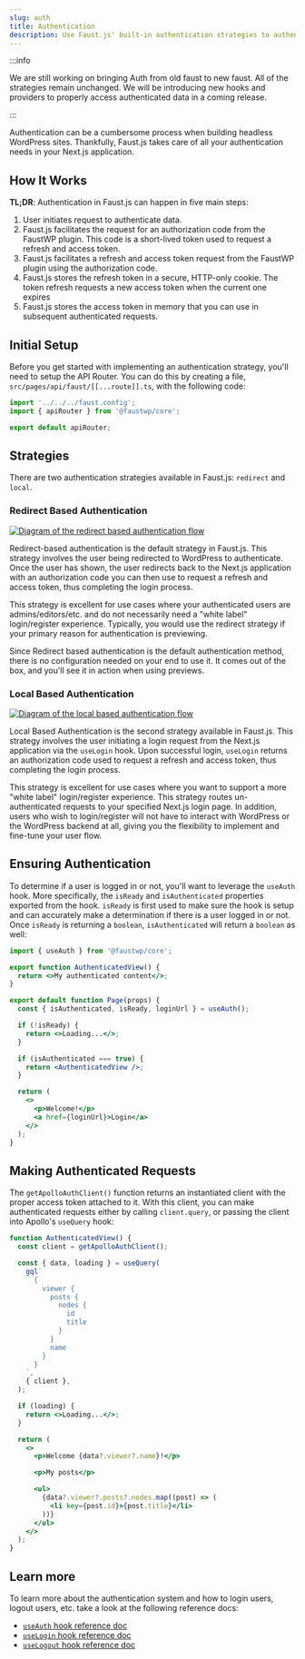 ```yaml
---
slug: auth
title: Authentication
description: Use Faust.js' built-in authentication strategies to authenticate users from your WordPress backend
---
```


:::info

We are still working on bringing Auth from old faust to new faust. All of the strategies remain unchanged.
We will be introducing new hooks and providers to properly access authenticated data in a coming release.

:::

Authentication can be a cumbersome process when building headless WordPress sites. Thankfully, Faust.js takes care of all your authentication needs in your Next.js application.

## How It Works

**TL;DR**: Authentication in Faust.js can happen in five main steps:

1. User initiates request to authenticate data.
2. Faust.js facilitates the request for an authorization code from the FaustWP plugin. This code is a short-lived token used to request a refresh and access token.
3. Faust.js facilitates a refresh and access token request from the FaustWP plugin using the authorization code.
4. Faust.js stores the refresh token in a secure, HTTP-only cookie. The token refresh requests a new access token when the current one expires
5. Faust.js stores the access token in memory that you can use in subsequent authenticated requests.

## Initial Setup

Before you get started with implementing an authentication strategy, you'll need to setup the API Router. You can do this by creating a file, `src/pages/api/faust/[[...route]].ts`, with the following code:

```ts title=src/pages/api/faust/[[...route]].ts
import '../../../faust.config';
import { apiRouter } from '@faustwp/core';

export default apiRouter;
```

## Strategies

There are two authentication strategies available in Faust.js: `redirect` and `local`.

### Redirect Based Authentication

<a href="/docs/img/auth-redirect-flow.png" target="_blank">
  <img
    src="/docs/img/auth-redirect-flow.png"
    alt="Diagram of the redirect based authentication flow"
  />
</a>

Redirect-based authentication is the default strategy in Faust.js. This strategy involves the user being redirected to WordPress to authenticate. Once the user has shown, the user redirects back to the Next.js application with an authorization code you can then use to request a refresh and access token, thus completing the login process.

This strategy is excellent for use cases where your authenticated users are admins/editors/etc. and do not necessarily need a "white label" login/register experience. Typically, you would use the redirect strategy if your primary reason for authentication is previewing.

Since Redirect based authentication is the default authentication method, there is no configuration needed on your end to use it. It comes out of the box, and you'll see it in action when using previews.

### Local Based Authentication

<a href="/docs/img/auth-local-flow.png" target="_blank">
  <img
    src="/docs/img/auth-local-flow.png"
    alt="Diagram of the local based authentication flow"
  />
</a>

Local Based Authentication is the second strategy available in Faust.js. This strategy involves the user initiating a login request from the Next.js application via the `useLogin` hook. Upon successful login, `useLogin` returns an authorization code used to request a refresh and access token, thus completing the login process.

This strategy is excellent for use cases where you want to support a more "white label" login/register experience. This strategy routes un-authenticated requests to your specified Next.js login page. In addition, users who wish to login/register will not have to interact with WordPress or the WordPress backend at all, giving you the flexibility to implement and fine-tune your user flow.

## Ensuring Authentication

To determine if a user is logged in or not, you'll want to leverage the `useAuth` hook. More specifically, the `isReady` and `isAuthenticated` properties exported from the hook. `isReady` is first used to make sure the hook is setup and can accurately make a determination if there is a user logged in or not. Once `isReady` is returning a `boolean`, `isAuthenticated` will return a `boolean` as well:

```jsx
import { useAuth } from '@faustwp/core';

export function AuthenticatedView() {
  return <>My authenticated content</>;
}

export default function Page(props) {
  const { isAuthenticated, isReady, loginUrl } = useAuth();

  if (!isReady) {
    return <>Loading...</>;
  }

  if (isAuthenticated === true) {
    return <AuthenticatedView />;
  }

  return (
    <>
      <p>Welcome!</p>
      <a href={loginUrl}>Login</a>
    </>
  );
}
```

## Making Authenticated Requests

The `getApolloAuthClient()` function returns an instantiated client with the proper access token attached to it. With this client, you can make authenticated requests either by calling `client.query`, or passing the client into Apollo's `useQuery` hook:

```jsx
function AuthenticatedView() {
  const client = getApolloAuthClient();

  const { data, loading } = useQuery(
    gql`
      {
        viewer {
          posts {
            nodes {
              id
              title
            }
          }
          name
        }
      }
    `,
    { client },
  );

  if (loading) {
    return <>Loading...</>;
  }

  return (
    <>
      <p>Welcome {data?.viewer?.name}!</p>

      <p>My posts</p>

      <ul>
        {data?.viewer?.posts?.nodes.map((post) => (
          <li key={post.id}>{post.title}</li>
        ))}
      </ul>
    </>
  );
}
```

## Learn more

To learn more about the authentication system and how to login users, logout users, etc. take a look at the following reference docs:

- [`useAuth` hook reference doc](https://faustjs.org/docs/reference/useAuth)
- [`useLogin` hook reference doc](https://faustjs.org/docs/reference/useLogin)
- [`useLogout` hook reference doc](https://faustjs.org/docs/reference/useLogout)
